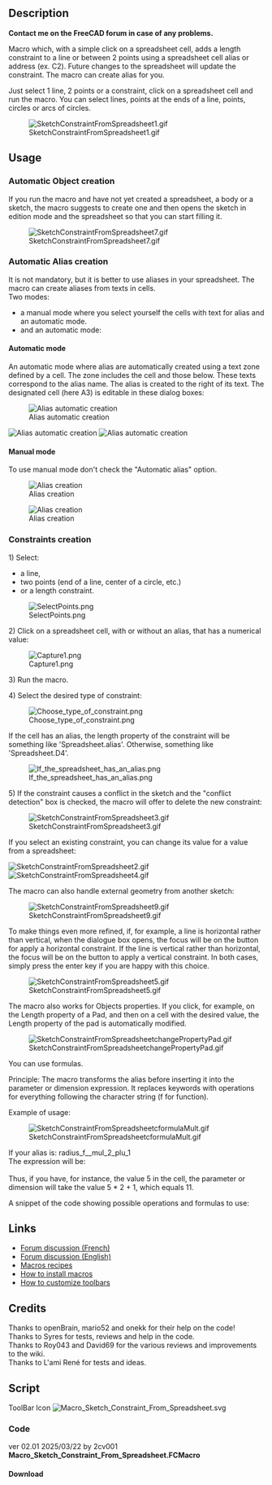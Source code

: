 <languages/>

{{Macro
|Name=Macro Sketch Constraint From Spreadsheet
|Description=Macro which, with a simple click on a spreadsheet cell, adds a length constraint to a line, a circle, or between 2 points using a spreadsheet cell alias or address (ex. C2). Future changes to the spreadsheet will update the constraint. The macro can create alias for you.<br>Just select 1 line, 2 points or a constraint, click on a spreadsheet cell and run the macro. You can select lines, points at the ends of a line, points, circles or arcs of circles.<br>
|Author=2cv001
|Download=[https://wiki.freecad.org/images/d/dc/Macro_Sketch_Constraint_From_Spreadsheet.svg ToolBar icon]
|Version=02.01
|Date=2025-03-22
|FCVersion=All
}}

== Description ==

'''Contact me on the FreeCAD forum in case of any problems.'''

Macro which, with a simple click on a spreadsheet cell, adds a length constraint to a line or between 2 points using a spreadsheet cell alias or address (ex. C2). Future changes to the spreadsheet will update the constraint. The macro can create alias for you.

Just select 1 line, 2 points or a constraint, click on a spreadsheet cell and run the macro. You can select lines, points at the ends of a line, points, circles or arcs of circles.

[[File:SketchConstraintFromSpreadsheet1.gif]]

{{Codeextralink|https://raw.githubusercontent.com/2cv001/FreeCAD-macros/master/Spreadsheet/Sketch_Constraint_From_Spreadsheet.FCMacro}}

== Usage ==

=== Automatic Object creation ===

If you run the macro and have not yet created a spreadsheet, a body or a sketch, the macro suggests to create one and then opens the sketch in edition mode and the spreadsheet so that you can start filling it.

[[File:SketchConstraintFromSpreadsheet7.gif]]

=== Automatic Alias creation ===

It is not mandatory, but it is better to use aliases in your spreadsheet. The macro can create aliases from texts in cells.<br>
Two modes:
* a manual mode where you select yourself the cells with text for alias and an automatic mode.
* and an automatic mode:

==== Automatic mode ====

An automatic mode where alias are automatically created using a text zone defined by a cell. The zone includes the cell and those below. These texts correspond to the alias name. The alias is created to the right of its text. The designated cell (here A3) is editable in these dialog boxes:

[[File:SketchConstraintFromSpreadsheet2302.png|alt=Alias automatic creation|Alias automatic creation]]

[[File:SketchConstraintFromSpreadsheet2303.png|alt=Alias automatic creation|Alias automatic creation]]
[[File:SketchConstraintFromSpreadsheet2304.gif|alt=Alias automatic creation|Alias automatic creation]]

==== Manual mode ====

To use manual mode don't check the "Automatic alias" option.

[[File:SketchConstraintFromSpreadsheet2301.png|alt=Alias creation|Alias creation]]

[[File:SketchConstraintFromSpreadsheet8.gif|alt=Alias creation|Alias creation]]

=== Constraints creation ===

1) Select:
* a line,
* two points (end of a line, center of a circle, etc.)
* or a length constraint.

[[File:SelectPoints.png]]

2) Click on a spreadsheet cell, with or without an alias, that has a numerical value:

[[File:Capture1.png]]

3) Run the macro.

4) Select the desired type of constraint:

[[File:Choose type of constraint.png]]

If the cell has an alias, the length property of the constraint will be something like 'Spreadsheet.alias'. Otherwise, something like 'Spreadsheet.D4'.

[[File:If_the_spreadsheet_has_an_alias.png]]

5) If the constraint causes a conflict in the sketch and the "conflict detection" box is checked, the macro will offer to delete the new constraint:

[[File:SketchConstraintFromSpreadsheet3.gif]]

If you select an existing constraint, you can change its value for a value from a spreadsheet:

[[File:SketchConstraintFromSpreadsheet2.gif]]
[[File:SketchConstraintFromSpreadsheet4.gif]]

The macro can also handle external geometry from another sketch:

[[File:SketchConstraintFromSpreadsheet9.gif]]

To make things even more refined, if, for example, a line is horizontal rather than vertical, when the dialogue box opens, the focus will be on the button for apply a horizontal constraint. If the line is vertical rather than horizontal, the focus will be on the button to apply a vertical constraint. In both cases, simply press the enter key if you are happy with this choice.

[[File:SketchConstraintFromSpreadsheet5.gif]]

The macro also works for Objects properties. If you click, for example, on the Length property of a Pad, and then on a cell with the desired value, the Length property of the pad is automatically modified.

[[File:SketchConstraintFromSpreadsheetchangePropertyPad.gif]]

You can use formulas.

Principle: The macro transforms the alias before inserting it into the parameter or dimension expression. It replaces keywords with operations for everything following the character string {{Incode|f}} (f for function).

Example of usage:

[[File:SketchConstraintFromSpreadsheetcformulaMult.gif]]

If your alias is: radius_f__mul_2_plu_1<br>
The expression will be:<br>
{{Incode|<<datas>>.radius_f__mul_2_plu_1 '''* 2 + 1'''}}<br>
Thus, if you have, for instance, the value 5 in the cell, the parameter or dimension will take the value 5 * 2 + 1, which equals 11.

A snippet of the code showing possible operations and formulas to use:

{{Code|code=
formulaSeparator = '_f_'
dicoFormula = {
    '_div_':'/',
    '_mul_':'*',
    '_plu_':'+',
    '_mor_':'+',
    '_les_':'-',
    '_moi_':'-',
    '_pg_':'(',
    '_lp_':'(',
    '_pd_': ')',
    '_rp_': ')',
}
}}

== Links ==

* [https://forum.freecad.org/viewtopic.php?t=75972 Forum discussion (French)]
* [https://forum.freecad.org/viewtopic.php?style=5&t=76990 Forum discussion (English)]
* [[Macros_recipes|Macros recipes]]
* [[How_to_install_macros|How to install macros]]
* [[Customize_Toolbars|How to customize toolbars]]

== Credits ==

Thanks to openBrain, mario52 and onekk for their help on the code!<br/>
Thanks to Syres	for tests, reviews and help in the code.<br/>
Thanks to Roy043 and David69 for the various reviews and improvements to the wiki.<br/>
Thanks to L'ami René for tests and ideas.

== Script ==

ToolBar Icon [[Image:Macro_Sketch_Constraint_From_Spreadsheet.svg]]

=== Code ===

ver 02.01 2025/03/22 by 2cv001 '''Macro_Sketch_Constraint_From_Spreadsheet.FCMacro'''
==== Download ==== 
<br>
{{CodeDownload|https://raw.githubusercontent.com/2cv001/FreeCAD-macros/master/Spreadsheet/Sketch_Constraint_From_Spreadsheet.FCMacro| Download latest version of the macro}}